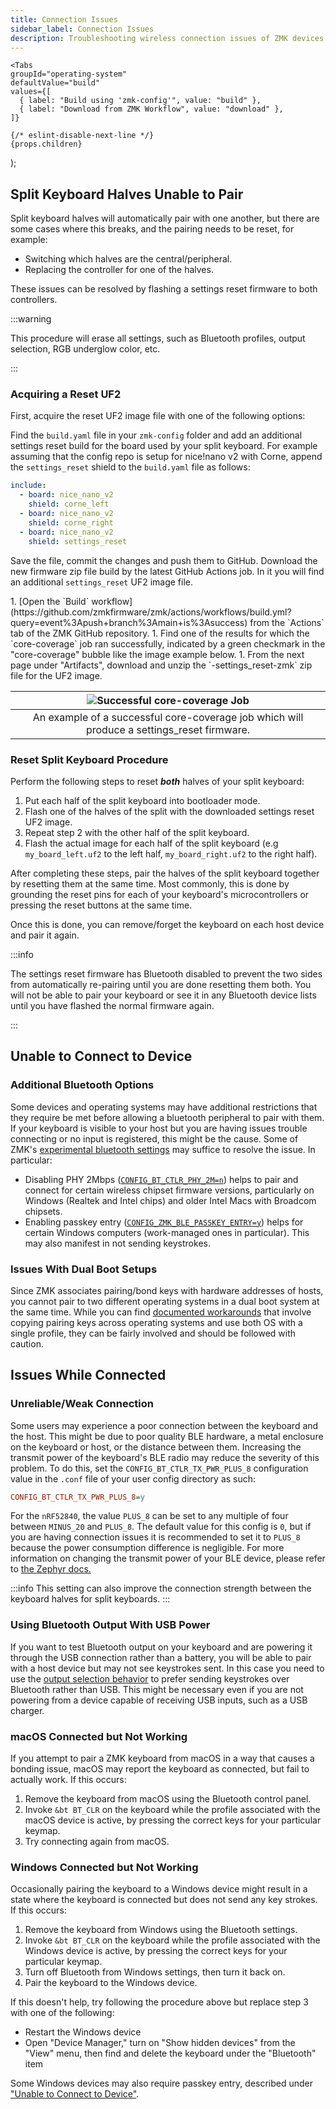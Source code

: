 ```yaml
---
title: Connection Issues
sidebar_label: Connection Issues
description: Troubleshooting wireless connection issues of ZMK devices.
---
```



    <Tabs
    groupId="operating-system"
    defaultValue="build"
    values={[
      { label: "Build using 'zmk-config'", value: "build" },
      { label: "Download from ZMK Workflow", value: "download" },
    ]}
  >
    {/* eslint-disable-next-line */}
    {props.children}
  </Tabs>

);

## Split Keyboard Halves Unable to Pair

Split keyboard halves will automatically pair with one another, but there are some cases where this breaks, and the pairing needs to be reset, for example:

- Switching which halves are the central/peripheral.
- Replacing the controller for one of the halves.

These issues can be resolved by flashing a settings reset firmware to both controllers.

:::warning

This procedure will erase all settings, such as Bluetooth profiles, output selection, RGB underglow color, etc.

:::

### Acquiring a Reset UF2

First, acquire the reset UF2 image file with one of the following options:

<Uf2Tabs>
<TabItem value="build">

Find the `build.yaml` file in your `zmk-config` folder and add an additional settings reset build for the board used by your split keyboard. For example assuming that the config repo is setup for nice!nano v2 with Corne, append the `settings_reset` shield to the `build.yaml` file as follows:

```yml
include:
  - board: nice_nano_v2
    shield: corne_left
  - board: nice_nano_v2
    shield: corne_right
  - board: nice_nano_v2
    shield: settings_reset
```

Save the file, commit the changes and push them to GitHub. Download the new firmware zip file build by the latest GitHub Actions job. In it you will find an additional `settings_reset` UF2 image file.

</TabItem>

<TabItem value="download">
1. [Open the `Build` workflow](https://github.com/zmkfirmware/zmk/actions/workflows/build.yml?query=event%3Apush+branch%3Amain+is%3Asuccess) from the `Actions` tab of the ZMK GitHub repository.
1. Find one of the results for which the `core-coverage` job ran successfully, indicated by a green checkmark in the "core-coverage" bubble like the image example below.
1. From the next page under "Artifacts", download and unzip the `<board_name>-settings_reset-zmk` zip file for the UF2 image.

| ![Successful core-coverage Job](../../docs/assets/troubleshooting/splitpairing/corecoverage.png) |
| :----------------------------------------------------------------------------------------------: |
|    An example of a successful core-coverage job which will produce a settings_reset firmware.    |

</TabItem>
</Uf2Tabs>

### Reset Split Keyboard Procedure

Perform the following steps to reset **_both_** halves of your split keyboard:

1. Put each half of the split keyboard into bootloader mode.
1. Flash one of the halves of the split with the downloaded settings reset UF2 image.
1. Repeat step 2 with the other half of the split keyboard.
1. Flash the actual image for each half of the split keyboard (e.g `my_board_left.uf2` to the left half, `my_board_right.uf2` to the right half).

After completing these steps, pair the halves of the split keyboard together by resetting them at the same time. Most commonly, this is done by grounding the reset pins for each of your keyboard's microcontrollers or pressing the reset buttons at the same time.

Once this is done, you can remove/forget the keyboard on each host device and pair it again.

:::info

The settings reset firmware has Bluetooth disabled to prevent the two sides from automatically re-pairing until you are done resetting them both. You will not be able to pair your keyboard or see it in any Bluetooth device lists until you have flashed the normal firmware again.

:::

## Unable to Connect to Device

### Additional Bluetooth Options

Some devices and operating systems may have additional restrictions that they require be met before allowing a bluetooth peripheral to pair with them. If your keyboard is visible to your host but you are having issues trouble connecting or no input is registered, this might be the cause. Some of ZMK's [experimental bluetooth settings](../config/bluetooth.md) may suffice to resolve the issue. In particular:

- Disabling PHY 2Mbps ([`CONFIG_BT_CTLR_PHY_2M=n`](https://docs.zephyrproject.org/3.5.0/kconfig.html#CONFIG_BT_CTLR_PHY_2M)) helps to pair and connect for certain wireless chipset firmware versions, particularly on Windows (Realtek and Intel chips) and older Intel Macs with Broadcom chipsets.
- Enabling passkey entry ([`CONFIG_ZMK_BLE_PASSKEY_ENTRY=y`](../config/bluetooth.md)) helps for certain Windows computers (work-managed ones in particular). This may also manifest in not sending keystrokes.

### Issues With Dual Boot Setups

Since ZMK associates pairing/bond keys with hardware addresses of hosts, you cannot pair to two different operating systems in a dual boot system at the same time.
While you can find [documented workarounds](https://wiki.archlinux.org/title/bluetooth#Dual_boot_pairing) that involve copying pairing keys across operating systems and use both OS with a single profile, they can be fairly involved and should be followed with caution.

## Issues While Connected

### Unreliable/Weak Connection

Some users may experience a poor connection between the keyboard and the host. This might be due to poor quality BLE hardware, a metal enclosure on the keyboard or host, or the distance between them. Increasing the transmit power of the keyboard's BLE radio may reduce the severity of this problem. To do this, set the `CONFIG_BT_CTLR_TX_PWR_PLUS_8` configuration value in the `.conf` file of your user config directory as such:

```ini
CONFIG_BT_CTLR_TX_PWR_PLUS_8=y
```

For the `nRF52840`, the value `PLUS_8` can be set to any multiple of four between `MINUS_20` and `PLUS_8`. The default value for this config is `0`, but if you are having connection issues it is recommended to set it to `PLUS_8` because the power consumption difference is negligible. For more information on changing the transmit power of your BLE device, please refer to [the Zephyr docs.](https://docs.zephyrproject.org/3.5.0/kconfig.html#CONFIG_BT_CTLR_TX_PWR)

:::info
This setting can also improve the connection strength between the keyboard halves for split keyboards.
:::

### Using Bluetooth Output With USB Power

If you want to test Bluetooth output on your keyboard and are powering it through the USB connection rather than a battery, you will be able to pair with a host device but may not see keystrokes sent. In this case you need to use the [output selection behavior](../behaviors/outputs.md) to prefer sending keystrokes over Bluetooth rather than USB. This might be necessary even if you are not powering from a device capable of receiving USB inputs, such as a USB charger.

### macOS Connected but Not Working

If you attempt to pair a ZMK keyboard from macOS in a way that causes a bonding issue, macOS may report the keyboard as connected, but fail to actually work. If this occurs:

1. Remove the keyboard from macOS using the Bluetooth control panel.
1. Invoke `&bt BT_CLR` on the keyboard while the profile associated with the macOS device is active, by pressing the correct keys for your particular keymap.
1. Try connecting again from macOS.

### Windows Connected but Not Working

Occasionally pairing the keyboard to a Windows device might result in a state where the keyboard is connected but does not send any key strokes.
If this occurs:

1. Remove the keyboard from Windows using the Bluetooth settings.
1. Invoke `&bt BT_CLR` on the keyboard while the profile associated with the Windows device is active, by pressing the correct keys for your particular keymap.
1. Turn off Bluetooth from Windows settings, then turn it back on.
1. Pair the keyboard to the Windows device.

If this doesn't help, try following the procedure above but replace step 3 with one of the following:

- Restart the Windows device
- Open "Device Manager," turn on "Show hidden devices" from the "View" menu, then find and delete the keyboard under the "Bluetooth" item

Some Windows devices may also require passkey entry, described under ["Unable to Connect to Device"](#unable-to-connect-to-device).
